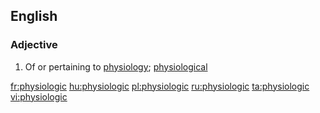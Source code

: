 ==English==

===Adjective===
{{en-adj|-}}

# Of or pertaining to [[physiology]]; [[physiological]]

[[fr:physiologic]]
[[hu:physiologic]]
[[pl:physiologic]]
[[ru:physiologic]]
[[ta:physiologic]]
[[vi:physiologic]]